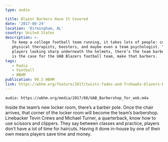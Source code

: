 ```yaml
---
type: audio

title: Blazer Barbers Have It Covered
date: '2017-08-29'
location: 'Birmingham, AL'
country: United States
description: >-
   To keep a college football team running, it takes lots of people: coaches,
   physical therapists, boosters, and maybe even a team psychologist. To keep
   players looking sharp underneath the helmets, there’s the team barber. Or as
   is the case for the UAB Blazers football team, make that barbers.
tags:
   - Radio
   - Football
   - WBHM
publication: 90.3 WBHM
link: https://wbhm.org/feature/2017/twists-fades-and-frohawks-blazers-barbers-gotcha-covered/
---
```


`audio: https://wbhm.org/media/2017/08/UAB_Barbershop_for_web.m4a`

Inside the team’s new locker room, there’s a barber pole. Once the chair
arrives, that corner of the locker room will become the team’s barbershop.
Linebacker Tevin Crews and Michael Turner, a quarterback, know how to use
scissors and clippers. They say between classes and practice, players don’t have
a lot of time for haircuts. Having it done in-house by one of their own means
players save time and money.
